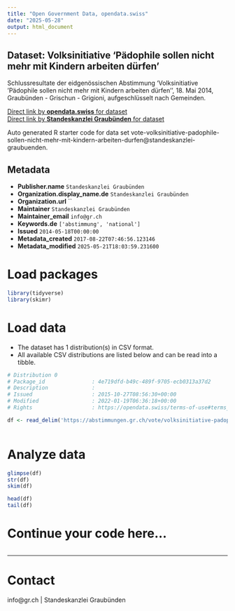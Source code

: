 ```yaml
---
title: "Open Government Data, opendata.swiss"
date: "2025-05-28"
output: html_document
---
```


## Dataset: Volksinitiative 'Pädophile sollen nicht mehr mit Kindern arbeiten dürfen'

Schlussresultate der eidgenössischen Abstimmung 'Volksinitiative 'Pädophile sollen nicht mehr mit Kindern arbeiten dürfen'', 18. Mai 2014, Graubünden - Grischun - Grigioni, aufgeschlüsselt nach Gemeinden.

[Direct link by **opendata.swiss** for dataset](https://opendata.swiss/de/dataset/volksinitiative-padophile-sollen-nicht-mehr-mit-kindern-arbeiten-durfen)<br>
[Direct link by **Standeskanzlei Graubünden** for dataset](https://abstimmungen.gr.ch/vote/volksinitiative-padophile-sollen-nicht-mehr-mit-kindern-arbeiten-durfen/data)

Auto generated R starter code for data set vote-volksinitiative-padophile-sollen-nicht-mehr-mit-kindern-arbeiten-durfen@standeskanzlei-graubuenden.

## Metadata

- **Publisher.name** `Standeskanzlei Graubünden`
- **Organization.display_name.de** `Standeskanzlei Graubünden`
- **Organization.url** ``
- **Maintainer** `Standeskanzlei Graubünden`
- **Maintainer_email** `info@gr.ch`
- **Keywords.de** `['abstimmung', 'national']`
- **Issued** `2014-05-18T00:00:00`
- **Metadata_created** `2017-08-22T07:46:56.123146`
- **Metadata_modified** `2025-05-21T18:03:59.231600`


# Load packages

```r

library(tidyverse)
library(skimr)

```

# Load data

-   The dataset has 1 distribution(s) in CSV format.
-   All available CSV distributions are listed below and can be read into a tibble.

```r

# Distribution 0
# Package_id               : 4e719dfd-b49c-489f-9705-ecb0313a37d2
# Description              : 
# Issued                   : 2015-10-27T08:56:30+00:00
# Modified                 : 2022-01-19T06:36:18+00:00
# Rights                   : https://opendata.swiss/terms-of-use#terms_by

df <- read_delim('https://abstimmungen.gr.ch/vote/volksinitiative-padophile-sollen-nicht-mehr-mit-kindern-arbeiten-durfen/data-csv')



```

# Analyze data

```r

glimpse(df)
str(df)
skim(df)

head(df)
tail(df)

```

# Continue your code here...

```r

```

------------------------------------------------------------------------

# Contact

info@gr.ch | Standeskanzlei Graubünden
